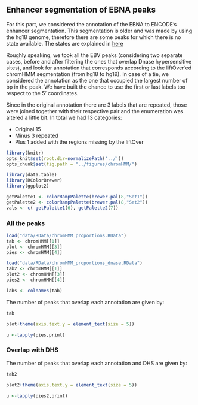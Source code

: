 
## Enhancer segmentation of EBNA peaks

For this part, we considered the annotation of the EBNA to ENCODE's
enhancer segmentation. This segmentation is older and was made by
using the hg18 genome, therefore there are some peaks for which there
is no state available. The states are explained in
[here](https://genome.ucsc.edu/cgi-bin/hgTrackUi?db=hg19&g=wgEncodeBroadHmm)

Roughly speaking, we took all the EBV peaks (considering two separate
cases, before and after filtering the ones that overlap Dnase
hypersensitive sites), and look for annotation that corresponds
according to the liftOver'ed chromHMM segmentation (from hg18 to
hg19). In case of a tie, we considered the annotation as the one that
occupied the largest number of bp in the peak. We have built the
chance to use the first or last labels too respect to the 5'
coordinates.

Since in the original annotation there are 3 labels that are repeated,
those were joined together with their respective pair and the
enumeration was altered a little bit. In total we had 13 categories:

- Original 15
- Minus 3 repeated
- Plus 1 added with the regions missing by the liftOver


```r


library(knitr)
opts_knit$set(root.dir=normalizePath('../'))
opts_chunk$set(fig.path = "../figures/chromHMM/")

library(data.table)
library(RColorBrewer)
library(ggplot2)

getPalette1 <- colorRampPalette(brewer.pal(8,"Set1"))
getPalette2 <- colorRampPalette(brewer.pal(8,"Set2"))
vals <- c( getPalette1(6), getPalette2(7))

```

### All the peaks

```r

load("data/RData/chromHMM_proportions.RData")
tab <- chromHMM[[1]]
plot <- chromHMM[[3]]
pies <- chromHMM[[4]]

load("data/RData/chromHMM_proportions_dnase.RData")
tab2 <- chromHMM[[1]]
plot2 <- chromHMM[[3]]
pies2 <- chromHMM[[4]]

labs <- colnames(tab)

```

The number of peaks that overlap each annotation are given by:

```r
tab

```

```r

plot+theme(axis.text.y = element_text(size = 5))

```

```r

u <-lapply(pies,print)

```

### Overlap with DHS

The number of peaks that overlap each annotation and DHS are given by:

```r
tab2

```

```r

plot2+theme(axis.text.y = element_text(size = 5))

```

```r

u <-lapply(pies2,print)

```
